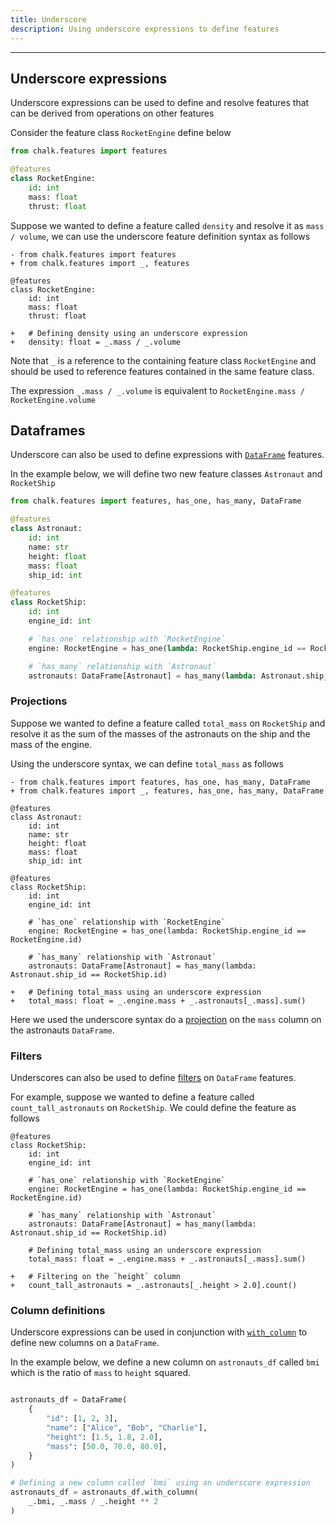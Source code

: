 ```yaml
---
title: Underscore
description: Using underscore expressions to define features
---
```


---

## Underscore expressions

Underscore expressions can be used to define and
resolve features that can be derived from operations on other features

Consider the feature class `RocketEngine` define below

```python
from chalk.features import features

@features
class RocketEngine:
    id: int
    mass: float
    thrust: float
```

Suppose we wanted to define a feature called `density` and resolve it as `mass / volume`,
we can use the underscore feature definition syntax as follows

```diff-py
- from chalk.features import features
+ from chalk.features import _, features

@features
class RocketEngine:
    id: int
    mass: float
    thrust: float

+   # Defining density using an underscore expression
+   density: float = _.mass / _.volume
```

Note that `_` is a reference to the containing feature class `RocketEngine` and should
be used to reference features contained in the same feature class.

The expression `_.mass / _.volume` is equivalent to `RocketEngine.mass / RocketEngine.volume`


## Dataframes

Underscore can also be used to define expressions with [`DataFrame`](/docs/dataframe) features.

In the example below, we will define two new feature classes `Astronaut` and `RocketShip`

```python
from chalk.features import features, has_one, has_many, DataFrame

@features
class Astronaut:
    id: int
    name: str
    height: float
    mass: float
    ship_id: int

@features
class RocketShip:
    id: int
    engine_id: int

    # `has_one` relationship with `RocketEngine`
    engine: RocketEngine = has_one(lambda: RocketShip.engine_id == RocketEngine.id)

    # `has_many` relationship with `Astronaut`
    astronauts: DataFrame[Astronaut] = has_many(lambda: Astronaut.ship_id == RocketShip.id)
```
### Projections

Suppose we wanted to define a feature called `total_mass` on `RocketShip` and resolve
it as the sum of the masses of the astronauts on the ship and the mass of the engine.

Using the underscore syntax, we can define `total_mass` as follows

```diff-py
- from chalk.features import features, has_one, has_many, DataFrame
+ from chalk.features import _, features, has_one, has_many, DataFrame

@features
class Astronaut:
    id: int
    name: str
    height: float
    mass: float
    ship_id: int

@features
class RocketShip:
    id: int
    engine_id: int

    # `has_one` relationship with `RocketEngine`
    engine: RocketEngine = has_one(lambda: RocketShip.engine_id == RocketEngine.id)

    # `has_many` relationship with `Astronaut`
    astronauts: DataFrame[Astronaut] = has_many(lambda: Astronaut.ship_id == RocketShip.id)

+   # Defining total_mass using an underscore expression
+   total_mass: float = _.engine.mass + _.astronauts[_.mass].sum()
```

Here we used the underscore syntax do a [projection](/docs/dataframe#projections) on the `mass` column on the
astronauts `DataFrame`.


### Filters

Underscores can also be used to define [filters](/docs/dataframe#filters) on `DataFrame` features.

For example, suppose we wanted to define a feature called `count_tall_astronauts` on `RocketShip`.
We could define the feature as follows

```diff-py
@features
class RocketShip:
    id: int
    engine_id: int

    # `has_one` relationship with `RocketEngine`
    engine: RocketEngine = has_one(lambda: RocketShip.engine_id == RocketEngine.id)

    # `has_many` relationship with `Astronaut`
    astronauts: DataFrame[Astronaut] = has_many(lambda: Astronaut.ship_id == RocketShip.id)

    # Defining total_mass using an underscore expression
    total_mass: float = _.engine.mass + _.astronauts[_.mass].sum()

+   # Filtering on the `height` column
+   count_tall_astronauts = _.astronauts[_.height > 2.0].count()
```

### Column definitions

Underscore expressions can be used in conjunction with [`with_column`](/api-docs#DataFrame.with_column) to define new columns on a `DataFrame`.

In the example below, we define a new column on `astronauts_df` called `bmi` which is the ratio of `mass` to `height` squared.

```python

astronauts_df = DataFrame(
    {
        "id": [1, 2, 3],
        "name": ["Alice", "Bob", "Charlie"],
        "height": [1.5, 1.8, 2.0],
        "mass": [50.0, 70.0, 80.0],
    }
)

# Defining a new column called `bmi` using an underscore expression
astronauts_df = astronauts_df.with_column(
    _.bmi, _.mass / _.height ** 2
)
```

